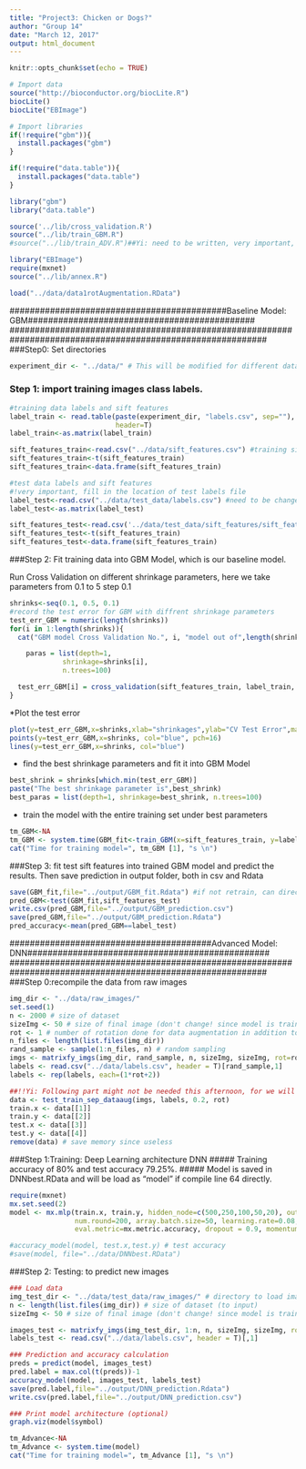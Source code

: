 ```yaml
---
title: "Project3: Chicken or Dogs?"
author: "Group 14"
date: "March 12, 2017"
output: html_document
---
```


```r
knitr::opts_chunk$set(echo = TRUE)
```


```r
# Import data
source("http://bioconductor.org/biocLite.R")
biocLite()
biocLite("EBImage")

# Import libraries
if(!require("gbm")){
  install.packages("gbm")
}

if(!require("data.table")){
  install.packages("data.table")
}

library("gbm")
library("data.table")

source('../lib/cross_validation.R')
source("../lib/train_GBM.R")
#source("../lib/train_ADV.R")##Yi: need to be written, very important, uncomment it after you write it.

library("EBImage")
require(mxnet)
source("../lib/annex.R")

load("../data/data1rotAugmentation.RData")
```

###########################################Baseline Model: GBM#############################################
###########################################################################################################
###Step0: Set directories
```r
experiment_dir <- "../data/" # This will be modified for different data sets.
```

### Step 1: import training images class labels.
```r
#training data labels and sift features
label_train <- read.table(paste(experiment_dir, "labels.csv", sep=""),
                          header=T)
label_train<-as.matrix(label_train)

sift_features_train<-read.csv("../data/sift_features.csv") #training sift features
sift_features_train<-t(sift_features_train)
sift_features_train<-data.frame(sift_features_train)

#test data labels and sift features
#!very important, fill in the location of test labels file
label_test<-read.csv("../data/test_data/labels.csv") #need to be changed based on professor's data***
label_test<-as.matrix(label_test)

sift_features_test<-read.csv('../data/test_data/sift_features/sift_features.csv') #training sift features
sift_features_test<-t(sift_features_train)
sift_features_test<-data.frame(sift_features_train)
```

###Step 2: Fit training data into GBM Model, which is our baseline model.

Run Cross Validation on different shrinkage parameters, here we take parameters from 0.1 to 5 step 0.1

```r
shrinks<-seq(0.1, 0.5, 0.1)
#record the test error for GBM with diffrent shrinkage parameters
test_err_GBM = numeric(length(shrinks))
for(i in 1:length(shrinks)){
  cat("GBM model Cross Validation No.", i, "model out of",length(shrinks), "models", "\n")

    paras = list(depth=1,
             shrinkage=shrinks[i],
             n.trees=100)

  test_err_GBM[i] = cross_validation(sift_features_train, label_train, paras=paras, K=5, model='GBM')
}
```


*Plot the test error
```r
plot(y=test_err_GBM,x=shrinks,xlab="shrinkages",ylab="CV Test Error",main="GBM CV Test Error",type="n")
points(y=test_err_GBM,x=shrinks, col="blue", pch=16)
lines(y=test_err_GBM,x=shrinks, col="blue")
```


* find the best shrinkage parameters and fit it into GBM Model
```r
best_shrink = shrinks[which.min(test_err_GBM)]
paste("The best shrinkage parameter is",best_shrink)
best_paras = list(depth=1, shrinkage=best_shrink, n.trees=100)
```


* train the model with the entire training set under best parameters
```r
tm_GBM<-NA
tm_GBM <- system.time(GBM_fit<-train_GBM(x=sift_features_train, y=label_train, paras=best_paras))
cat("Time for training model=", tm_GBM [1], "s \n")
```

###Step 3: fit test sift features into trained GBM model and predict the results. Then save prediction in output folder, both in csv and Rdata
```r
save(GBM_fit,file="../output/GBM_fit.Rdata") #if not retrain, can directly load trained GBM model from here
pred_GBM<-test(GBM_fit,sift_features_test)
write.csv(pred_GBM,file="../output/GBM_prediction.csv")
save(pred_GBM,file="../output/GBM_prediction.Rdata")
pred_accuracy<-mean(pred_GBM==label_test)
```

########################################Advanced Model: DNN################################################
###########################################################################################################
###Step 0:recompile the data from raw images
```r
img_dir <- "../data/raw_images/" 
set.seed(1)
n <- 2000 # size of dataset 
sizeImg <- 50 # size of final image (don't change! since model is trained on 50x50 images)
rot <- 1 # number of rotation done for data augmentation in addition to symmetry
n_files <- length(list.files(img_dir))
rand_sample <- sample(1:n_files, n) # random sampling
imgs <- matrixfy_imgs(img_dir, rand_sample, n, sizeImg, sizeImg, rot=rot)
labels <- read.csv("../data/labels.csv", header = T)[rand_sample,1]
labels <- rep(labels, each=(1*rot+2))

##!!Yi: Following part might not be needed this afternoon, for we will have to use new test imgs for test.x,test.y
data <- test_train_sep_dataaug(imgs, labels, 0.2, rot)
train.x <- data[[1]]
train.y <- data[[2]]
test.x <- data[[3]]
test.y <- data[[4]]
remove(data) # save memory since useless
```

###Step 1:Training: Deep Learning architecture DNN
##### Training accuracy of 80% and test accuracy 79.25%.
##### Model is saved in DNNbest.RData and will be load as "model" if compile line 64 directly.
```r
require(mxnet)
mx.set.seed(2)
model <- mx.mlp(train.x, train.y, hidden_node=c(500,250,100,50,20), out_node=2, activation = "sigmoid", out_activation="softmax",
                num.round=200, array.batch.size=50, learning.rate=0.08,
                eval.metric=mx.metric.accuracy, dropout = 0.9, momentum = 0.7, initializer=mx.init.normal(0.6))

#accuracy_model(model, test.x,test.y) # test accuracy
#save(model, file="../data/DNNbest.RData")
```

###Step 2: Testing: to predict new images
```r
### Load data
img_test_dir <- "../data/test_data/raw_images/" # directory to load images from, Yi:might be new test data imgs folder
n <- length(list.files(img_dir)) # size of dataset (to input)
sizeImg <- 50 # size of final image (don't change! since model is trained on 50x50 images)

images_test <- matrixfy_imgs(img_test_dir, 1:n, n, sizeImg, sizeImg, rot=0)
labels_test <- read.csv("../data/labels.csv", header = T)[,1]

### Prediction and accuracy calculation
preds = predict(model, images_test)
pred.label = max.col(t(preds))-1
accuracy_model(model, images_test, labels_test)
save(pred.label,file="../output/DNN_prediction.Rdata")
write.csv(pred.label,file="../output/DNN_prediction.csv")

### Print model architecture (optional)
graph.viz(model$symbol)
```

```r
tm_Advance<-NA
tm_Advance <- system.time(model)
cat("Time for training model=", tm_Advance [1], "s \n")
```
